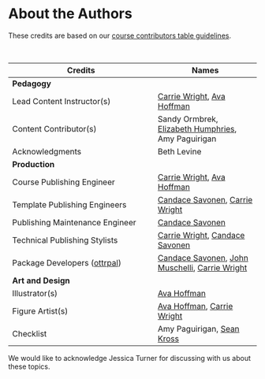 
# About the Authors {-}

These credits are based on our [course contributors table guidelines](https://github.com/jhudsl/OTTR_Template/wiki/How-to-give-credits).

&nbsp;
&nbsp;

|Credits|Names|
|-------|-----|
|**Pedagogy**||
|Lead Content Instructor(s)|[Carrie Wright], [Ava Hoffman]|
|Content Contributor(s) | Sandy Ormbrek, [Elizabeth Humphries], Amy Paguirigan |
|Acknowledgments| Beth Levine |
|**Production**||
|Course Publishing Engineer|[Carrie Wright], [Ava Hoffman]|
|Template Publishing Engineers|[Candace Savonen], [Carrie Wright]|
|Publishing Maintenance Engineer|[Candace Savonen]|
|Technical Publishing Stylists|[Carrie Wright], [Candace Savonen]|
|Package Developers ([ottrpal])| [Candace Savonen], [John Muschelli], [Carrie Wright]|
|**Art and Design**||
|Illustrator(s)|[Ava Hoffman]|
|Figure Artist(s)|[Ava Hoffman], [Carrie Wright]|
|Checklist|Amy Paguirigan, [Sean Kross]|

We would like to acknowledge Jessica Turner for discussing with us about these topics.


&nbsp;


<!-- Author information -->

[Ava Hoffman]: https://www.avahoffman.com/
[John Muschelli]: https://johnmuschelli.com/
[Candace Savonen]: https://www.cansavvy.com/
[Carrie Wright]: https://carriewright11.github.io/
[Elizabeth Humphries]: https://www.linkedin.com/in/elizabeth-humphries-61202a103/
[Sean Kross]: https://seankross.com

<!-- Links -->

[ottrpal]: https://github.com/jhudsl/ottrpal




